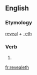 ==English==

===Etymology===
[[reveal]] + [[-eth]]

===Verb===
{{head|en|verb form}}

# {{en-archaic third-person singular of|reveal}}

[[fr:revealeth]]